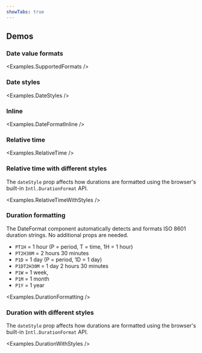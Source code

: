 ```yaml
---
showTabs: true
---
```



## Demos

<ChangeLocale
  bottom
  label="Locale used in the demos:"
  listUSLocale={true}
/>

### Date value formats

<Examples.SupportedFormats />

### Date styles

<Examples.DateStyles />

### Inline

<Examples.DateFormatInline />

### Relative time

<Examples.RelativeTime />

### Relative time with different styles

The `dateStyle` prop affects how durations are formatted using the browser's built-in `Intl.DurationFormat` API.

<Examples.RelativeTimeWithStyles />

### Duration formatting

The DateFormat component automatically detects and formats ISO
8601 duration strings. No additional props are needed.

- `PT1H` = 1 hour (P = period, T = time, 1H = 1 hour)
- `PT2H30M` = 2 hours 30 minutes
- `P1D` = 1 day (P = period, 1D = 1 day)
- `P1DT2H30M` = 1 day 2 hours 30 minutes
- `P1W` = 1 week,
- `P1M` = 1 month
- `P1Y` = 1 year

<Examples.DurationFormatting />

### Duration with different styles

The `dateStyle` prop affects how durations are formatted using the browser's built-in `Intl.DurationFormat` API.

<Examples.DurationWithStyles />
